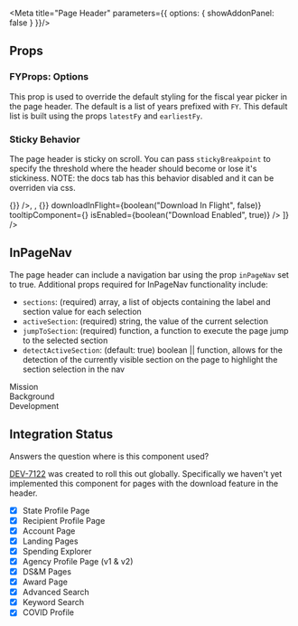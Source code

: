 

<Meta
    title="Page Header"
    parameters={{ options: { showAddonPanel: false } }}/>

## Props
<ArgsTable of={PageHeader} />

### FYProps: Options
This prop is used to override the default styling for the fiscal year picker in the page header. The default is a list of years prefixed with `FY`. This default list is built using the props `latestFy` and `earliestFy`.

### Sticky Behavior
The page header is sticky on scroll. You can pass `stickyBreakpoint` to specify the threshold where the header should become or lose it's stickiness. NOTE: the docs tab has this behavior disabled and it can be overriden via css.

<Canvas>
    <Story name='w/ All Toolbar Options'>
        <div className="page-header-story">
            <PageHeader
                overLine="Agency Profile"
                title="Department of Homeland Security"
                toolBar={[
                    <FiscalYearPicker
                        selectedFy={2020}
                        latestFy={2021}
                        handleFyChange={() => {}} />,
                    <ShareIcon url='this-is-a-test-url.com' />,
                    <DownloadIconButton onClick={() => {}} downloadInFlight={boolean("Download In Flight", false)} tooltipComponent={<Tooltip />} isEnabled={boolean("Download Enabled", true)} />
                ]} />
            <ComingSoon />
        </div>
    </Story>
</Canvas>

## InPageNav
The page header can include a navigation bar using the prop `inPageNav` set to true. Additional props required for InPageNav functionality include:
- `sections`: (required) array, a list of objects containing the label and section value for each selection
- `activeSection`: (required) string, the value of the current selection
- `jumpToSection`: (required) function, a function to execute the page jump to the selected section
- `detectActiveSection`: (default: true) boolean || function, allows for the detection of the currently visible section on the page to highlight the section selection in the nav

<Canvas>
    <Story name='w/ InPageNav'>
        <div className="page-header-story">
            <InPageNavWrapper>
                <PageHeader
                    title="About"
                    pageName="about"
                    sections={[
                        {
                            section: 'mission',
                            label: 'Start: Mission1'
                        },
                        {
                            section: 'background',
                            label: 'Background2'
                        },
                        {
                            section: 'development',
                            label: 'Development and Releases3'
                        }
                    ]}
                    inPageNav />
            </InPageNavWrapper>
            <div id="about-mission" style={{ height: '200px', margin: '24px', border: '2px solid blue' }}>Mission</div>
            <div id="about-background" style={{ height: '200px', margin: '24px', border: '2px solid red' }}>Background</div>
            <div id="about-development" style={{ height: '200px', margin: '24px', border: '2px solid green' }}>Development</div>
        </div>
    </Story>
</Canvas>

## Integration Status
Answers the question where is this component used?

[DEV-7122](https://federal-spending-transparency.atlassian.net/browse/DEV-7122) was created to roll this out globally. Specifically we haven't yet implemented
this component for pages with the download feature in the header.

- [x] State Profile Page
- [x] Recipient Profile Page
- [x] Account Page
- [x] Landing Pages
- [x] Spending Explorer
- [x] Agency Profile Page (v1 & v2)
- [x] DS&M Pages
- [x] Award Page
- [x] Advanced Search
- [x] Keyword Search
- [x] COVID Profile
